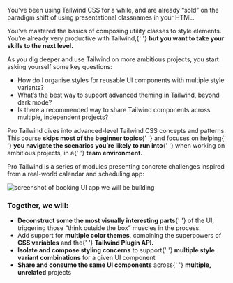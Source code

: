 You’ve been using Tailwind CSS for a while, and are already “sold” on the paradigm shift of using presentational classnames in your HTML.

You’ve mastered the basics of composing utility classes to style elements. You’re already very productive with Tailwind,{' '} **but you want to take your skills to the next level.**

As you dig deeper and use Tailwind on more ambitious projects, you start asking yourself some key questions:

<div className="prose-li:marker:content-['?'] prose-li:marker:text-brand-red prose-li:marker:font-bold prose-li:marker:font-heading sm:prose-ul:pl-2 sm:prose-li:pl-5 prose-ul:pl-2 prose-li:pl-5">

- How do I organise styles for reusable UI components with multiple style variants?
- What’s the best way to support advanced theming in Tailwind, beyond dark mode?
- Is there a recommended way to share Tailwind components across multiple, independent projects?

</div>

Pro Tailwind dives into advanced-level Tailwind CSS concepts and patterns. This course **skips most of the beginner topics**{' '} and focuses on helping{' '} **you navigate the scenarios you’re likely to run into**{' '} when working on ambitious projects, in a{' '} **team environment.**

Pro Tailwind is a series of modules presenting concrete challenges inspired from a real-world calendar and scheduling app:

<div className="flex items-center justify-center overflow-hidden rounded-xl shadow-2xl">
  <Image
    src={require('../../public/assets/calendar-app@2x.png')}
    placeholder="blur"
    quality={100}
    alt="screenshot of booking UI app we will be building"
  />
</div>

### Together, we will:

<div className="prose-li:marker:content-['✓'] prose-li:marker:text-emerald-600 prose-li:marker:font-bold prose-li:marker:font-heading sm:prose-ul:pl-4 sm:prose-li:pl-5 prose-ul:pl-4 prose-li:pl-5">

- **Deconstruct some the most visually interesting parts**{' '} of the UI, triggering those “think outside the box” muscles in the process.
- Add support for **multiple color themes**, combining the superpowers of **CSS variables** and the{' '} **Tailwind Plugin API.**
- **Isolate and compose styling concerns** to support{' '} **multiple style variant combinations** for a given UI component
- **Share and consume the same UI components** across{' '} **multiple, unrelated** projects

</div>

